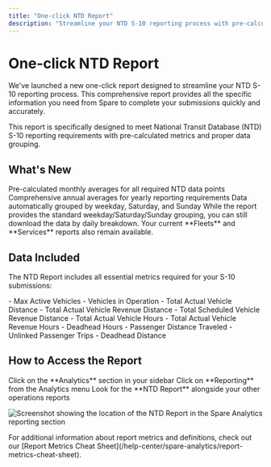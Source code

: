 ```yaml
---
title: "One-click NTD Report"
description: "Streamline your NTD S-10 reporting process with pre-calculated metrics and automated data grouping for compliance"
---
```


# One-click NTD Report

We've launched a new one-click report designed to streamline your NTD S-10 reporting process. This comprehensive report provides all the specific information you need from Spare to complete your submissions quickly and accurately.

<Info>
This report is specifically designed to meet National Transit Database (NTD) S-10 reporting requirements with pre-calculated metrics and proper data grouping.
</Info>

## What's New

<CardGroup cols={3}>
  <Card title="Monthly Averages" icon="calendar-days">
    Pre-calculated monthly averages for all required NTD data points
  </Card>
  <Card title="Annual Reporting" icon="chart-line">
    Comprehensive annual averages for yearly reporting requirements
  </Card>
  <Card title="NTD Compliance" icon="check-circle">
    Data automatically grouped by weekday, Saturday, and Sunday
  </Card>
</CardGroup>

<Note>
While the report provides the standard weekday/Saturday/Sunday grouping, you can still download the data by daily breakdown. Your current **Fleets** and **Services** reports also remain available.
</Note>

## Data Included

The NTD Report includes all essential metrics required for your S-10 submissions:

<AccordionGroup>
  <Accordion title="Vehicle Operations Metrics">
    - Max Active Vehicles
    - Vehicles in Operation
    - Total Actual Vehicle Distance
    - Total Actual Vehicle Revenue Distance
    - Total Scheduled Vehicle Revenue Distance
  </Accordion>
  
  <Accordion title="Service Hours Metrics">
    - Total Actual Vehicle Hours
    - Total Actual Vehicle Revenue Hours
    - Deadhead Hours
  </Accordion>
  
  <Accordion title="Ridership Metrics">
    - Passenger Distance Traveled
    - Unlinked Passenger Trips
    - Deadhead Distance
  </Accordion>
</AccordionGroup>

## How to Access the Report

<Steps>
  <Step title="Navigate to Analytics">
    Click on the **Analytics** section in your sidebar
  </Step>
  <Step title="Go to Reporting">
    Click on **Reporting** from the Analytics menu
  </Step>
  <Step title="Find NTD Report">
    Look for the **NTD Report** alongside your other operations reports
  </Step>
</Steps>

<img 
  src="https://downloads.intercomcdn.com/i/o/wyxobwoi/1578041913/a015b185663b4d30ece91d55f79d/Screenshot+2025-06-18+at+7_51_18%E2%80%AFPM.png?expires=1753820100&signature=8b6652f759730d85fb45bfd945d9db5427e4678486935b5184dedeecf9c951e0&req=dSUgHsl6nIheWvMW1HO4zfXGMhDhrbAZUYKvN34hBKehMKLLdTMCAWlcWCfs%0AC5k4%0A" 
  alt="Screenshot showing the location of the NTD Report in the Spare Analytics reporting section"
/>

<Tip>
For additional information about report metrics and definitions, check out our [Report Metrics Cheat Sheet](/help-center/spare-analytics/report-metrics-cheat-sheet).
</Tip>
